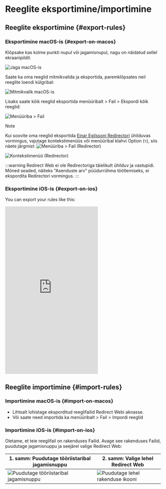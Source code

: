 # Reeglite eksportimine/importimine

## Reeglite eksportimine {#export-rules}

### Eksportimine macOS-is {#export-on-macos}

Klõpsake kas kolme punkti nupul või jagamisnupul, nagu on näidatud sellel ekraanipildil:

![Jaga macOS-is](/img/share-on-macos.png)

Saate ka oma reeglid mitmikvalida ja eksportida, paremklõpsates neil reeglite loendi külgribal:

![Mitmikvalik macOS-is](/img/multiselect-on-macos.png)

Lisaks saate kõik reeglid eksportida menüüribalt > Fail > Ekspordi kõik reeglid:

![Menüüriba > Fail](/img/menubar-file.png)

> [!NOTE]
> Kui soovite oma reeglid eksportida [Einar Egilssoni Redirectori](https://einaregilsson.com/redirector/) ühilduvas vormingus, vajutage kontekstimenüüs või menüüribal klahvi Option (`⌥`), siis näete järgmist:
> ![Menüüriba > Fail (Redirector)](/img/menubar-file-redirector.png)
>
> ![Kontekstimenüü (Redirector)](/img/context-menu-redirector.png)
>
> :::warning
> Redirect Web ei ole Redirectoriga täielikult ühilduv ja vastupidi. Mõned seaded, näiteks "Asenduste arv" püüdurrühma töötlemiseks, ei ekspordita Redirectori vormingus.
> :::

### Eksportimine iOS-is {#export-on-ios}

You can export your rules like this:

<iframe height="540" src="https://www.youtube.com/embed/uQ6-SLEMlT4" title="iOS-i demo video reeglite eksportimiseks (YouTube)" frameborder="0" allow="accelerometer; autoplay; clipboard-write; encrypted-media; gyroscope; picture-in-picture; web-share" allowfullscreen></iframe>

## Reeglite importimine {#import-rules}

### Importimine macOS-is {#import-on-macos}

- Lihtsalt lohistage eksporditud reeglifailid Redirect Webi aknasse.
- Või saate need importida ka menüüribalt > Fail > Impordi reeglid

### Importimine iOS-is {#import-on-ios}

Oletame, et teie reeglifail on rakenduses Failid. Avage see rakenduses Failid, puudutage jagamisnuppu ja seejärel valige Redirect Web:

| 1. samm: Puudutage tööriistaribal jagamisnuppu | 2. samm: Valige lehel Redirect Web |
| ------------------------------------------------------------------------- | ------------------------------------------------------------------- |
| ![Puudutage tööriistaribal jagamisnuppu](/img/files-share-ios.png) | ![Puudutage lehel rakenduse ikooni](/img/share-sheet-ios.png) |